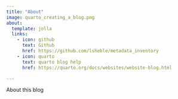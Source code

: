 ```yaml
---
title: "About"
image: quarto_creating_a_blog.png
about:
  template: jolla
  links:
    - icon: github
      text: Github
      href: https://github.com/lsheble/metadata_inventory
    - icon: quarto
      text: quarto blog help
      href: https://quarto.org/docs/websites/website-blog.html

---
```


About this blog
